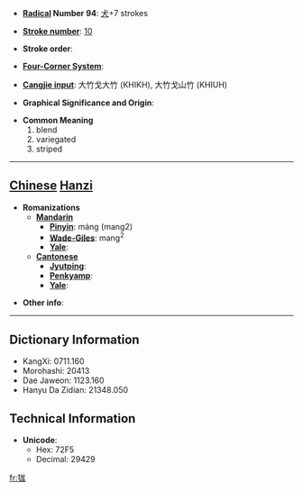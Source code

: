* '''[[Wiktionary:Chinese radical index| Radical]] Number 94''': [[Wiktionary:Chinese radical index 犬|犬]]+7 strokes

* '''[[Wiktionary:Chinese total strokes index|Stroke number]]''': [[Wiktionary:Chinese total strokes index 10|10]]

* '''Stroke order''': 

* '''[[Wiktionary:Chinese four corner index|Four-Corner System]]''': 

* '''[[Wiktionary:Chinese Cangjie index|Cangjie input]]''': 大竹戈大竹 (KHIKH), 大竹戈山竹 (KHIUH)

* '''Graphical Significance and Origin''': 

* '''Common Meaning'''
*#blend
*# variegated
*# striped


----

== [[Chinese]] [[Hanzi]] ==

* '''Romanizations'''
** '''[[Mandarin]]'''
*** '''[[Pinyin]]''': máng (mang2)
*** '''[[Wade-Giles]]''': mang<sup>2</sup>
*** '''[[Yale]]''': 
** '''[[Cantonese]]'''
*** '''[[Jyutping]]''':
*** '''[[Penkyamp]]''': 
*** '''[[Yale]]''': 

* '''Other info''': 

----

== Dictionary Information ==

* KangXi: 0711.160
* Morohashi: 20413
* Dae Jaweon: 1123.160
* Hanyu Da Zidian: 21348.050

== Technical Information ==

* '''Unicode''':
** Hex: 72F5
** Decimal: 29429

[[fr:狵]]